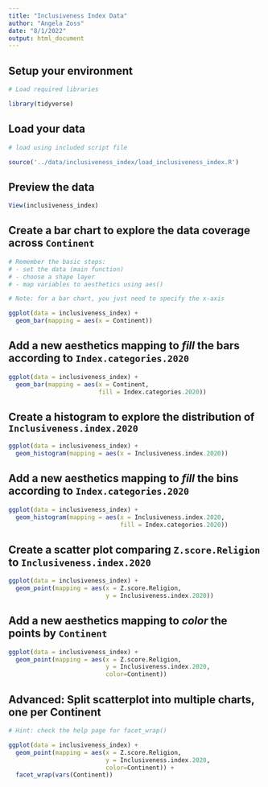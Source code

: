 ```yaml
---
title: "Inclusiveness Index Data"
author: "Angela Zoss"
date: "8/1/2022"
output: html_document
---
```


## Setup your environment

```r

# Load required libraries

library(tidyverse)

```

## Load your data

```r

# load using included script file

source('../data/inclusiveness_index/load_inclusiveness_index.R')

```

## Preview the data

```r

View(inclusiveness_index)

```

## Create a bar chart to explore the data coverage across `Continent`

```r

# Remember the basic steps:
# - set the data (main function)
# - choose a shape layer
# - map variables to aesthetics using aes()

# Note: for a bar chart, you just need to specify the x-axis

ggplot(data = inclusiveness_index) +
  geom_bar(mapping = aes(x = Continent))

```

## Add a new aesthetics mapping to *fill* the bars according to `Index.categories.2020`

```r

ggplot(data = inclusiveness_index) +
  geom_bar(mapping = aes(x = Continent,
                         fill = Index.categories.2020))

```


## Create a histogram to explore the distribution of `Inclusiveness.index.2020`

```r

ggplot(data = inclusiveness_index) +
  geom_histogram(mapping = aes(x = Inclusiveness.index.2020))

```

## Add a new aesthetics mapping to *fill* the bins according to `Index.categories.2020`

```r

ggplot(data = inclusiveness_index) +
  geom_histogram(mapping = aes(x = Inclusiveness.index.2020,
                               fill = Index.categories.2020))

```

## Create a scatter plot comparing `Z.score.Religion` to `Inclusiveness.index.2020`

```r

ggplot(data = inclusiveness_index) +
  geom_point(mapping = aes(x = Z.score.Religion,
                           y = Inclusiveness.index.2020)) 

```

## Add a new aesthetics mapping to *color* the points by `Continent`

```r

ggplot(data = inclusiveness_index) +
  geom_point(mapping = aes(x = Z.score.Religion,
                           y = Inclusiveness.index.2020,
                           color=Continent)) 

```

## Advanced: Split scatterplot into multiple charts, one per Continent

```r

# Hint: check the help page for facet_wrap()

ggplot(data = inclusiveness_index) +
  geom_point(mapping = aes(x = Z.score.Religion,
                           y = Inclusiveness.index.2020,
                           color=Continent)) +
  facet_wrap(vars(Continent))

```